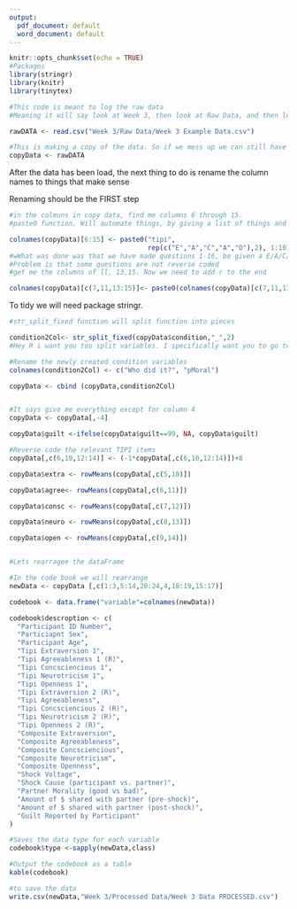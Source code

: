 ```yaml
---
output:
  pdf_document: default
  word_document: default
---
```


```r
knitr::opts_chunk$set(echo = TRUE)
#Packages
library(stringr)
library(knitr)
library(tinytex)
```

```r
#This code is meant to log the raw data
#Meaning it will say look at Week 3, then look at Raw Data, and then look at this csv data

rawDATA <- read.csv("Week 3/Raw Data/Week 3 Example Data.csv")

#This is making a copy of the data. So if we mess up we can still have the original source
copyData <- rawDATA
```


After the data has been load, the next thing to do is rename the column names to things that make sense

Renaming should be the FIRST step
```r
#in the colmuns in copy data, find me columns 6 through 15. 
#paste0 function. Will automate things, by giving a list of things and pasting them together

colnames(copyData)[6:15] <- paste0("tipi",
                                   rep(c("E","A","C","A","O"),2), 1:10)
#wWhat was done was that we have made questions 1-16, be given a E/A/C/A/O
#Problem is that some questions are not reverse coded
#get me the columns of ll, 13,15. Now we need to add r to the end

colnames(copyData)[c(7,11,13:15)]<- paste0(colnames(copyData)[c(7,11,13:15)], "R")
```

To tidy we will need package stringr. 
```r
#str_split_fixed function will split function into pieces

condition2Col<- str_split_fixed(copyData$condition,"_",2)
#Hey R i want you too split variables. I specifically want you to go to copyData and go to the coniditon column. Every time you see a _, split it into 2 groups

#Rename the newly created condition variables
colnames(condition2Col) <- c("Who did it?", "pMoral")

copyData <- cbind (copyData,condition2Col)


#It says give me everything except for column 4
copyData <- copyData[,-4]

copyData$guilt <-ifelse(copyData$guilt==99, NA, copyData$guilt)

```


```r
#Reverse code the relevant TIPI items
copyData[,c(6,10,12:14)] <- (-1*copyData[,c(6,10,12:14)])+8 

copyData$extra <- rowMeans(copyData[,c(5,10)])

copyData$agree<- rowMeans(copyData[,c(6,11)])

copyData$consc <- rowMeans(copyData[,c(7,12)])

copyData$neuro <- rowMeans(copyData[,c(8,13)])

copyData$open <- rowMeans(copyData[,c(9,14)])


#Lets rearragee the dataFrame
```


```r
#In the code book we will rearrange
newData <- copyData [,c(1:3,5:14,20:24,4,18:19,15:17)]

codebook <- data.frame("variable"=colnames(newData))

codebook$descroption <- c(
  "Participant ID Number",
  "Particiapnt Sex",
  "Participant Age", 
  "Tipi Extraversion 1",
  "Tipi Agreeableness 1 (R)",
  "Tipi Concsciencious 1", 
  "Tipi Neurotricism 1",
  "Tipi Openness 1",
  "Tipi Extraversion 2 (R)",
  "Tipi Agreeableness",
  "Tipi Concsciencious 2 (R)", 
  "Tipi Neurotricism 2 (R)",
  "Tipi Openness 2 (R)",
  "Composite Extraversion",
  "Composite Agreeableness",
  "Composite Concsciencious",
  "Composite Neurotricism", 
  "Composite Openness",
  "Shock Voltage",
  "Shock Cause (participant vs. partner)",
  "Partner Morality (good vs bad)",
  "Amount of $ shared with partner (pre-shock)",
  "Amount of $ shared with partner (post-shock)",
  "Guilt Reported by Participant"
)

#Saves the data type for each variable
codebook$type <-sapply(newData,class)

#Output the codebook as a table
kable(codebook)
```


```r
#to save the data
write.csv(newData,"Week 3/Processed Data/Week 3 Data PROCESSED.csv")
```

